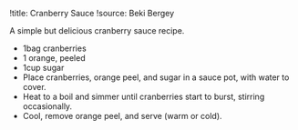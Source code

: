 !title: Cranberry Sauce
<!-- !tags: Thanksgiving, recipe -->
!source: Beki Bergey

A simple but delicious cranberry sauce recipe.

* 1bag cranberries
* 1 orange, peeled
* 1cup sugar
- Place cranberries, orange peel, and sugar in a sauce pot, with water to cover.
- Heat to a boil and simmer until cranberries start to burst, stirring occasionally.
- Cool, remove orange peel, and serve (warm or cold).
